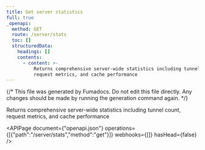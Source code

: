 ```yaml
---
title: Get server statistics
full: true
_openapi:
  method: GET
  route: /server/stats
  toc: []
  structuredData:
    headings: []
    contents:
      - content: >-
          Returns comprehensive server-wide statistics including tunnel count,
          request metrics, and cache performance
---
```


{/* This file was generated by Fumadocs. Do not edit this file directly. Any changes should be made by running the generation command again. */}

Returns comprehensive server-wide statistics including tunnel count, request metrics, and cache performance

<APIPage document={"openapi.json"} operations={[{"path":"/server/stats","method":"get"}]} webhooks={[]} hasHead={false} />